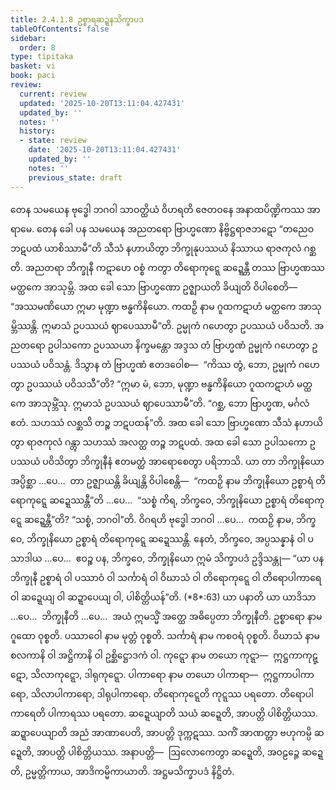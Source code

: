 ```yaml
---
title: 2.4.1.8 ဥစ္စာရဆဍ္ဍနသိက္ခာပဒ
tableOfContents: false
sidebar:
  order: 8
type: tipitaka
basket: vi
book: paci
review:
  current: review
  updated: '2025-10-20T13:11:04.427431'
  updated_by: ''
  notes: ''
  history:
  - state: review
    date: '2025-10-20T13:11:04.427431'
    updated_by: ''
    notes: ''
    previous_state: draft
---
```



<DynamicBreadcrumb />


<ReviewStatus review={frontmatter.review} showDetails={true} />

<HypothesisAnnotation frontmatter={frontmatter} />

<Division number="824" book="paci" e="ch" v="2" p="347">

<Paragraph number="2635" book="paci">
တေန သမယေန ဗုဒ္ဓေါ ဘဂဝါ သာဝတ္ထိယံ ဝိဟရတိ ဇေတဝနေ အနာထပိဏ္ဍိကဿ အာရာမေ. တေန ခေါ ပန သမယေန အညတရော ဗြာဟ္မဏော နိဗ္ဗိဋ္ဌရာဇဘဋော “တညေဝ ဘဋပထံ ယာစိဿာမီ”တိ သီသံ နဟာယိတွာ ဘိက္ခုနုပဿယံ နိဿာယ ရာဇကုလံ ဂစ္ဆတိ. အညတရာ ဘိက္ခုနီ ကဋာဟေ ဝစ္စံ ကတွာ တိရောကုဋ္ဋေ ဆဍ္ဍေန္တီ တဿ ဗြာဟ္မဏဿ မတ္ထကေ အာသုမ္ဘိ. အထ ခေါ သော ဗြာဟ္မဏော ဥဇ္ဈာယတိ ခိယျတိ ဝိပါစေတိ—  “အဿမဏိယော ဣမာ မုဏ္ဍာ ဗန္ဓကိနိယော. ကထဉှိ နာမ ဂူထကဋာဟံ မတ္ထကေ အာသုမ္ဘိဿန္တိ. ဣမာသံ ဥပဿယံ ဈာပေဿာမီ”တိ. ဥမ္မုကံ ဂဟေတွာ ဥပဿယံ ပဝိသတိ. အညတရော ဥပါသကော ဥပဿယာ နိက္ခမန္တော အဒ္ဒသ တံ ဗြာဟ္မဏံ ဥမ္မုကံ ဂဟေတွာ ဥပဿယံ ပဝိသန္တံ. ဒိသွာန တံ ဗြာဟ္မဏံ ဧတဒဝေါစ—  “ကိဿ တွံ, ဘော, ဥမ္မုကံ ဂဟေတွာ ဥပဿယံ ပဝိသသီ”တိ? “ဣမာ မံ, ဘော, မုဏ္ဍာ ဗန္ဓကိနိယော ဂူထကဋာဟံ မတ္ထကေ အာသုမ္ဘိံသု. ဣမာသံ ဥပဿယံ ဈာပေဿာမီ”တိ. “ဂစ္ဆ, ဘော ဗြာဟ္မဏ, မင်္ဂလံ ဧတံ. သဟဿံ လစ္ဆသိ တဉ္စ ဘဋပထန်”တိ. အထ ခေါ သော ဗြာဟ္မဏော သီသံ နဟာယိတွာ ရာဇကုလံ ဂန္တွာ သဟဿံ အလတ္ထ တဉ္စ ဘဋပထံ.
</Paragraph>

<Paragraph number="2636" book="paci">
အထ ခေါ သော ဥပါသကော ဥပဿယံ ပဝိသိတွာ ဘိက္ခုနီနံ ဧတမတ္ထံ အာရောစေတွာ ပရိဘာသိ. ယာ တာ ဘိက္ခုနိယော အပ္ပိစ္ဆာ …ပေ…  တာ ဥဇ္ဈာယန္တိ ခိယျန္တိ ဝိပါစေန္တိ—  “ကထဉှိ နာမ ဘိက္ခုနိယော ဥစ္စာရံ တိရောကုဋ္ဋေ ဆဍ္ဍေဿန္တီ”တိ …ပေ…  “သစ္စံ ကိရ, ဘိက္ခဝေ, ဘိက္ခုနိယော ဥစ္စာရံ တိရောကုဋ္ဋေ ဆဍ္ဍေန္တီ”တိ? “သစ္စံ, ဘဂဝါ”တိ. ဝိဂရဟိ ဗုဒ္ဓေါ ဘဂဝါ …ပေ…  ကထဉှိ နာမ, ဘိက္ခဝေ, ဘိက္ခုနိယော ဥစ္စာရံ တိရောကုဋ္ဋေ ဆဍ္ဍေဿန္တိ. နေတံ, ဘိက္ခဝေ, အပ္ပသန္နာနံ ဝါ ပသာဒါယ …ပေ…  ဧဝဉ္စ ပန, ဘိက္ခဝေ, ဘိက္ခုနိယော ဣမံ သိက္ခာပဒံ ဥဒ္ဒိသန္တု—
</Paragraph>

</Division>
<Division number="825" book="paci" e="ch" v="2" p="348">

<Paragraph number="2637" book="paci">
<Emphasis>“ယာ ပန ဘိက္ခုနီ ဥစ္စာရံ ဝါ ပဿာဝံ ဝါ သင်္ကာရံ ဝါ ဝိဃာသံ ဝါ တိရောကုဋ္ဋေ ဝါ တိရောပါကာရေ ဝါ ဆဍ္ဍေယျ ဝါ ဆဍ္ဍာပေယျ ဝါ, ပါစိတ္တိယန်”</Emphasis>တိ. (*8*:<Emphasis>63</Emphasis>)
</Paragraph>

</Division>
<Division number="826" book="paci" e="ch" v="2" p="348">

<Paragraph number="2638" book="paci">
<Emphasis>ယာ ပနာ</Emphasis>တိ ယာ ယာဒိသာ …ပေ…  <Emphasis>ဘိက္ခုနီ</Emphasis>တိ …ပေ…  အယံ ဣမသ္မိံ အတ္ထေ အဓိပ္ပေတာ ဘိက္ခုနီတိ.
</Paragraph>

<Paragraph number="2639" book="paci">
<Emphasis>ဥစ္စာရော</Emphasis> နာမ ဂူထော ဝုစ္စတိ. <Emphasis>ပဿာဝေါ</Emphasis> နာမ မုတ္တံ ဝုစ္စတိ.
</Paragraph>

<Paragraph number="2640" book="paci">
<Emphasis>သင်္ကာရံ</Emphasis> နာမ ကစဝရံ ဝုစ္စတိ.
</Paragraph>

<Paragraph number="2641" book="paci">
<Emphasis>ဝိဃာသံ</Emphasis> နာမ စလကာနိ ဝါ အဋ္ဌိကာနိ ဝါ ဥစ္ဆိဋ္ဌောဒကံ ဝါ.
</Paragraph>

<Paragraph number="2642" book="paci">
<Emphasis>ကုဋ္ဋော</Emphasis> နာမ တယော ကုဋ္ဋာ—  ဣဋ္ဌကာကုဋ္ဋော, သိလာကုဋ္ဋော, ဒါရုကုဋ္ဋော.
</Paragraph>

<Paragraph number="2643" book="paci">
<Emphasis>ပါကာရော</Emphasis> နာမ တယော ပါကာရာ—  ဣဋ္ဌကာပါကာရော, သိလာပါကာရော, ဒါရုပါကာရော.
</Paragraph>

<Paragraph number="2644" book="paci">
<Emphasis>တိရောကုဋ္ဋေ</Emphasis>တိ ကုဋ္ဋဿ ပရတော. <Emphasis>တိရောပါကာရေ</Emphasis>တိ ပါကာရဿ ပရတော.
</Paragraph>

<Paragraph number="2645" book="paci">
<Emphasis>ဆဍ္ဍေယျာ</Emphasis>တိ သယံ ဆဍ္ဍေတိ, အာပတ္တိ ပါစိတ္တိယဿ.
</Paragraph>

<Paragraph number="2646" book="paci">
<Emphasis>ဆဍ္ဍာပေယျာ</Emphasis>တိ အညံ အာဏာပေတိ, အာပတ္တိ ဒုက္ကဋဿ. သကိံ အာဏတ္တာ ဗဟုကမ္ပိ ဆဍ္ဍေတိ, အာပတ္တိ ပါစိတ္တိယဿ.
</Paragraph>

</Division>
<Division number="827" book="paci" e="ch" v="2" p="348">

<Paragraph number="2647" book="paci">
အနာပတ္တိ—  ဩလောကေတွာ ဆဍ္ဍေတိ, အဝဠဉ္ဇေ ဆဍ္ဍေတိ, ဥမ္မတ္တိကာယ, အာဒိကမ္မိကာယာတိ.

</Paragraph>
</Division>

<Paragraph number="2648" type="center" book="paci">
အဋ္ဌမသိက္ခာပဒံ နိဋ္ဌိတံ.
</Paragraph>